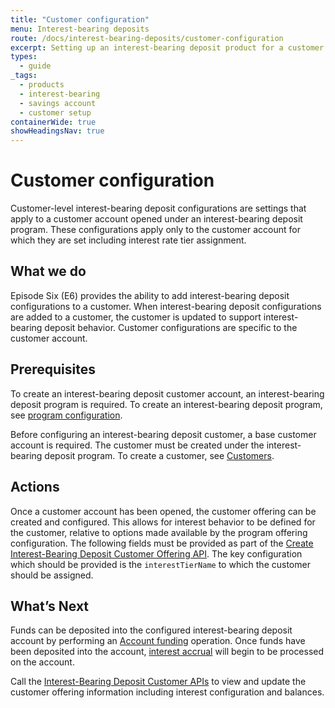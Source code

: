 ```yaml
---
title: "Customer configuration"
menu: Interest-bearing deposits
route: /docs/interest-bearing-deposits/customer-configuration
excerpt: Setting up an interest-bearing deposit product for a customer.
types: 
  - guide
_tags:
  - products
  - interest-bearing
  - savings account
  - customer setup
containerWide: true
showHeadingsNav: true
---
```


# Customer configuration

Customer-level interest-bearing deposit configurations are settings that apply to a customer account opened under an interest-bearing deposit program. These configurations apply only to the customer account for which they are set including interest rate tier assignment.

## What we do

Episode Six (E6) provides the ability to add interest-bearing deposit configurations to a customer. When interest-bearing deposit configurations are added to a customer, the customer is updated to support interest-bearing deposit behavior. Customer configurations are specific to the customer account. 

## Prerequisites

To create an interest-bearing deposit customer account, an interest-bearing deposit program is required. To create an interest-bearing deposit program, see [program configuration](/docs/interest-bearing-deposits/program-configuration).

Before configuring an interest-bearing deposit customer, a base customer account is required. The customer must be created under the interest-bearing deposit program. To create a customer, see [Customers](/docs/customers/customers).

## Actions

Once a customer account has been opened, the customer offering can be created and configured. This allows for interest behavior to be defined for the customer, relative to options made available by the program offering configuration. The following fields must be provided as part of the [Create Interest-Bearing Deposit Customer Offering API](/tech-specs/interest-bearing-deposits/customers/api?#operation/createInterestBearingDepositsCustomer). The key configuration which should be provided is the `interestTierName` to which the customer should be assigned.

## What’s Next

Funds can be deposited into the configured interest-bearing deposit account by performing an [Account funding](/docs/payments/account-funding) operation. Once funds have been deposited into the account, [interest accrual](/docs/interest-bearing-deposits/interest-accrual) will begin to be processed on the account.

Call the [Interest-Bearing Deposit Customer APIs](/tech-specs/interest-bearing-deposits/customers) to view and update the customer offering information including interest configuration and balances.